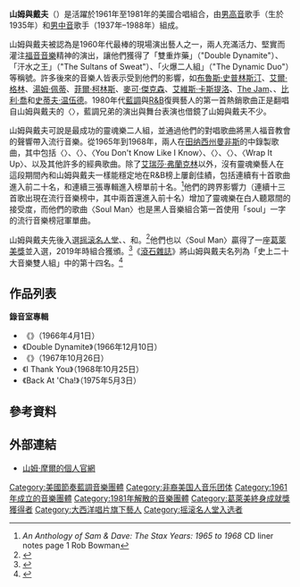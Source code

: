 {{Infobox musical artist|<!-- See Wikipedia:WikiProject Musicians -->
| name             = Sam & Dave<br>山姆與戴夫
| image            = Sam & Dave (2).png
| image_size       = 
| caption          = 1967年的山姆與戴夫
| background       = group_or_band
| origin           = {{USA}}[[佛罗里达州|佛羅里達州]][[迈阿密|邁阿密]]
| genre            = {{flatlist|
* [[靈魂樂|靈魂樂]]
* [[节奏布鲁斯|R&B]]
* {{link-en|南方靈魂樂|Southern soul}}
* [[摇滚|搖滾]]
}}
| years_active     = 1961–1981
| label            = {{flatlist|
* {{link-en|輪盤唱片|Roulette Records|Roulette}}
* {{link-en|斯塔克斯唱片|Stax Records|Stax}}
* [[大西洋唱片|Atlantic]]
* {{link-en|古斯托唱片|Gusto Records|Gusto}}}}
| past_members     = {{link-en|山姆·摩爾|Sam Moore}}<br />{{link-en|戴夫·普拉特|Dave Prater}}
}}
'''山姆與戴夫'''（{{lang-en|'''Sam & Dave'''}}）是活躍於1961年至1981年的美國合唱組合，由[[男高音|男高音]]歌手{{link-en|山姆·摩爾|Sam Moore}}（生於1935年）和[[男中音|男中音]]歌手{{link-en|戴夫·普拉特|Dave Prater}}（1937年–1988年）組成。

山姆與戴夫被認為是1960年代最棒的現場演出藝人之一，兩人充滿活力、堅實而灌注[[福音音樂|福音音樂]]精神的演出，讓他們獲得了「雙重炸藥」（"Double Dynamite"）、「汗水之王」（"The Sultans of Sweat"）、「火爆二人組」（"The Dynamic Duo"）等稱號。許多後來的音樂人皆表示受到他們的影響，如[[布魯斯·斯普林斯汀|布魯斯·史普林斯汀]]、[[阿尔·格林|艾爾·格林]]、[[湯姆·佩蒂|湯姆·佩蒂]]、[[菲爾·柯林斯|菲爾·柯林斯]]、[[迈克尔·杰克逊|麥可·傑克森]]、[[艾維斯·卡斯提洛|艾維斯·卡斯提洛]]、[[The_Jam|The Jam]]、{{link-en|泰迪·潘德葛萊斯|Teddy Pendergrass}}、[[比利·乔尔|比利·喬]]和[[史蒂夫·温伍德|史蒂夫·温伍德]]。1980年代[[藍調|藍調]]與[[节奏布鲁斯|R&B]]復興藝人{{link-en|藍調兄弟 (組合)|The Blues Brothers|藍調兄弟}}的第一首熱銷歌曲正是翻唱自山姆與戴夫的〈{{link-en|Soul Man (歌曲)|Soul Man (song)|Soul Man}}〉，藍調兄弟的演出與舞台表演也借鏡了山姆與戴夫不少。

山姆與戴夫可說是最成功的靈魂樂二人組，並通過他們的對唱歌曲將黑人福音教會的聲響帶入流行音樂。從1965年到1968年，兩人在[[田纳西州|田纳西州]][[孟菲斯_(田納西州)|曼非斯]]的{{link-en|斯塔克斯唱片|Stax Records}}中錄製歌曲，其中包括〈{{link-en|Soul Man (歌曲)|Soul Man (song)|Soul Man}}〉、〈{{link-en|Hold On, I'm Comin' (歌曲)|Hold On, I'm Comin' (song)|Hold On, I'm Comin'}}〉、〈You Don't Know Like I Know〉、〈{{link-en|I Thank You (山姆與戴夫歌曲)|I Thank You (Sam & Dave song)|I Thank You}}〉、〈{{link-en|When Something is Wrong with My Baby}}〉、〈Wrap It Up〉、以及其他許多{{link-en|南方靈魂樂|Southern soul}}的經典歌曲。除了[[艾瑞莎·弗蘭克林|艾瑞莎·弗蘭克林]]以外，沒有靈魂樂藝人在這段期間內和山姆與戴夫一樣能穩定地在R&B榜上屢創佳績，包括連續有十首歌曲進入前二十名，和連續三張專輯進入榜單前十名。<ref>''An Anthology of Sam & Dave: The Stax Years: 1965 to 1968'' CD liner notes page 1 Rob Bowman</ref>他們的跨界影響力（連續十三首歌出現在流行音樂榜中，其中兩首還進入前十名）增加了靈魂樂在白人聽眾間的接受度，而他們的歌曲〈Soul Man〉也是黑人音樂組合第一首使用「soul」一字的流行音樂榜冠軍單曲。

山姆與戴夫先後入選[[摇滚名人堂|摇滚名人堂]]、{{link-en|聲樂團體名人堂|Vocal Group Hall of Fame}}、{{link-en|曼非斯音樂名人堂|Memphis Music Hall of Fame}}和{{link-en|節奏藍調音樂名人堂|Rhythm and Blues Music Hall of Fame}}。<ref>{{Cite web|url=https://www.rbhalloffame.com/index.php/hall-of-fame/inductees|title=Inductees|last=|first=|date=|publisher=National Rhythm & Blues Hall of Fame|archive-url=https://web.archive.org/web/20191020080929/https://www.rbhalloffame.com/index.php/hall-of-fame/inductees|archive-date=2019-10-20|access-date=|dead-url=yes}}</ref>他們也以〈Soul Man〉贏得了一座[[葛萊美獎|葛萊美獎]]並入選{{link-en|葛萊美名作堂|Grammy Hall of Fame|其名作堂}}，2019年時組合獲頒{{link-en|葛萊美終身成就獎|Grammy Lifetime Achievement Award}}。<ref>{{Cite web|last=|first=|date=2020-05-19|title=Sam And Dave|url=https://www.grammy.com/grammys/artists/sam-and-dave/15916|archive-url=https://web.archive.org/web/20201208190619/https://www.grammy.com/grammys/artists/sam-and-dave/15916|archive-date=2020-12-08|access-date=2020-09-05|website=Recording Academy Grammy Awards|language=en|dead-url=no}}</ref>《[[滾石雜誌|滾石雜誌]]》將山姆與戴夫名列為「史上二十大音樂雙人組」中的第十四名。<ref>{{Cite web|date=2015-12-17|title=20 Greatest Duos of All Time|url=https://www.rollingstone.com/music/music-lists/20-greatest-duos-of-all-time-16272/|archive-url=https://web.archive.org/web/20201118151030/https://www.rollingstone.com/music/music-lists/20-greatest-duos-of-all-time-16272/|archive-date=2020-11-18|access-date=2020-09-05|website=Rolling Stone|language=en-US|dead-url=no}}</ref>

== 作品列表 ==
{{Main|{{link-en|山姆與戴夫音樂作品列表|Sam & Dave discography}}}}
'''錄音室專輯'''
* 《{{link-en|Hold On, I'm Comin'}}》（1966年4月1日）
* 《Double Dynamite》（1966年12月10日）
* 《{{link-en|Soul Men (專輯)|Soul Men (album)|Soul Men}}》（1967年10月26日）
* 《I Thank You》（1968年10月25日）
* 《Back At 'Cha!》（1975年5月3日）

== 參考資料 ==
{{reflist}}

== 外部連結 ==
*[http://www.sammoore.net/ 山姆·摩爾的個人官網] {{Wayback|url=http://www.sammoore.net/ |date=20090116094149 }}
{{摇滚名人堂1992届入选者}}
{{Authority control}}

{{DEFAULTSORT:Sam and Dave}}
[[Category:美國節奏藍調音樂團體|Category:美國節奏藍調音樂團體]]
[[Category:非裔美国人音乐团体|Category:非裔美国人音乐团体]]
[[Category:1961年成立的音樂團體|Category:1961年成立的音樂團體]]
[[Category:1981年解散的音樂團體|Category:1981年解散的音樂團體]]
[[Category:葛萊美終身成就獎獲得者|Category:葛萊美終身成就獎獲得者]]
[[Category:大西洋唱片旗下藝人|Category:大西洋唱片旗下藝人]]
[[Category:摇滚名人堂入选者|Category:摇滚名人堂入选者]]